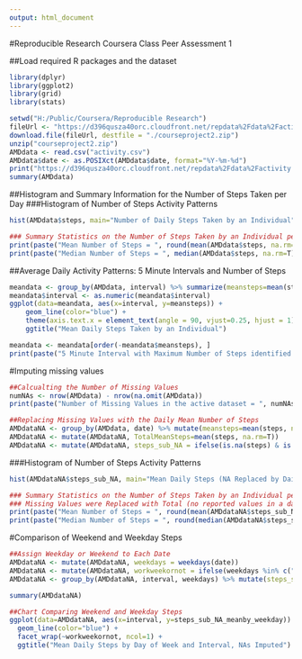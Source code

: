 ```yaml
---
output: html_document
---
```


#Reproducible Research Coursera Class Peer Assessment 1

##Load required R packages and the dataset
```r
library(dplyr)
library(ggplot2)
library(grid)
library(stats)

setwd("H:/Public/Coursera/Reproducible Research")
fileUrl <- "https://d396qusza40orc.cloudfront.net/repdata%2Fdata%2Factivity.zip"
download.file(fileUrl, destfile = "./courseproject2.zip")
unzip("courseproject2.zip")
AMDdata <- read.csv("activity.csv")
AMDdata$date <- as.POSIXct(AMDdata$date, format="%Y-%m-%d")
print("https://d396qusza40orc.cloudfront.net/repdata%2Fdata%2Factivity.zip")
summary(AMDdata)
```

##Histogram and Summary Information for the Number of Steps Taken per Day
###Histogram of Number of Steps Activity Patterns
```r
hist(AMDdata$steps, main="Number of Daily Steps Taken by an Individual")

### Summary Statistics on the Number of Steps Taken by an Individual per Day
print(paste("Mean Number of Steps = ", round(mean(AMDdata$steps, na.rm=T), digits=2)))
print(paste("Median Number of Steps = ", median(AMDdata$steps, na.rm=T)))
```

##Average Daily Activity Patterns: 5 Minute Intervals and Number of Steps
```r
meandata <- group_by(AMDdata, interval) %>% summarize(meansteps=mean(steps, na.rm=T)) %>% ungroup()
meandata$interval <- as.numeric(meandata$interval)
ggplot(data=meandata, aes(x=interval, y=meansteps)) + 
    geom_line(color="blue") +
    theme(axis.text.x = element_text(angle = 90, vjust=0.25, hjust = 1), text =            element_text(size=8), axis.title.y=element_text(vjust=1), plot.margin = unit(c(1,1.5,1,1), "cm")) +
    ggtitle("Mean Daily Steps Taken by an Individual")

meandata <- meandata[order(-meandata$meansteps), ]
print(paste("5 Minute Interval with Maximum Number of Steps identified:", meandata[1, 1]))
```

#Imputing missing values
```r
##Calcualting the Number of Missing Values
numNAs <- nrow(AMDdata) - nrow(na.omit(AMDdata))
print(paste("Number of Missing Values in the active dataset = ", numNAs))

##Replacing Missing Values with the Daily Mean Number of Steps
AMDdataNA <- group_by(AMDdata, date) %>% mutate(meansteps=mean(steps, na.rm=T)) %>% ungroup()
AMDdataNA <- mutate(AMDdataNA, TotalMeanSteps=mean(steps, na.rm=T))
AMDdataNA <- mutate(AMDdataNA, steps_sub_NA = ifelse(is.na(steps) & is.na(meansteps), TotalMeanSteps, ifelse(is.na(steps) & !is.na(meansteps), meansteps, steps)))
```

###Histogram of Number of Steps Activity Patterns
```r
hist(AMDdataNA$steps_sub_NA, main="Mean Daily Steps (NA Replaced by Daily/Total Means)")

### Summary Statistics on the Number of Steps Taken by an Individual per Day
### Missing Values were Replaced with Total (no reported values in a day) or Daily Means (at least one reported value in a day)
print(paste("Mean Number of Steps = ", round(mean(AMDdataNA$steps_sub_NA, na.rm=T), digits=2)))
print(paste("Median Number of Steps = ", round(median(AMDdataNA$steps_sub_NA, na.rm=T), digits=2)))
```

#Comparison of Weekend and Weekday Steps
```r
##Assign Weekday or Weekend to Each Date
AMDdataNA <- mutate(AMDdataNA, weekdays = weekdays(date))
AMDdataNA <- mutate(AMDdataNA, workweekornot = ifelse(weekdays %in% c("Saturday", "Sunday"), "Weekend", "Weekday"))
AMDdataNA <- group_by(AMDdataNA, interval, weekdays) %>% mutate(steps_sub_NA_meanby_weekday = mean(steps_sub_NA, na.rm=T)) %>% ungroup()

summary(AMDdataNA)

##Chart Comparing Weekend and Weekday Steps
ggplot(data=AMDdataNA, aes(x=interval, y=steps_sub_NA_meanby_weekday)) +
  geom_line(color="blue") +
  facet_wrap(~workweekornot, ncol=1) +
  ggtitle("Mean Daily Steps by Day of Week and Interval, NAs Imputed")
```